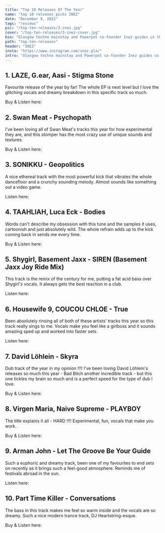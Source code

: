 ---
title: "Top 10 Releases Of The Year"
name: "top 10 releases picks INEZ"
date: "December 9, 2022"
tags: "reviews"
pic: "/top-ten-releases/3-inez.jpg"
cover: "/top-ten-releases/3-inez-cover.jpg"
bio: "Glasgow techno mainstay and Powerpot co-founder Inez guides us through her 10 favourite club trax of the year!"
path: "top-ten-releases"
header: "INEZ"
insta: "https://www.instagram.com/inez.gla/"
intro: "Glasgow techno mainstay and Powerpot co-founder Inez guides us through her 10 favourite club trax of the year!"
---

## 1. LAZE, G.ear, Aasi - Stigma Stone

<div className="row display-flex align-items-center">
<div className="col clubGuide">
<Picture src="/top-ten-releases/inez/1.jpg" alt="LAZE, G.ear, Aasi - Stigma Stone" size={1200} />
</div>
<div className="col clubGuide">

Favourite release of the year by far! The whole EP is next level but I love the glitching vocals and dreamy breakdown in this specific track so much.

Buy & Listen here: <HoverLink url="raiserecords.bandcamp.com/album/laze-lost-treasures-ep" name="Bandcamp" external inline />

</div>
</div>

## 2. Swan Meat - Psychopath

<div className="row display-flex align-items-center">
<div className="col clubGuide">
<Picture src="/top-ten-releases/inez/2.jpg" alt="Swan Meat - Psychopath cover art" size={1200} />
</div>
<div className="col clubGuide">

I've been loving all of Swan Meat's tracks this year for how experimental they are, and this stomper has the most crazy use of unique sounds and textures.

Buy & Listen here: <HoverLink url="sswanmeat.bandcamp.com/track/psychop-th" name="Bandcamp" external inline />

</div>
</div>

## 3. SONIKKU - Geopolitics

<div className="row display-flex align-items-center">
<div className="col clubGuide">
<Picture src="/top-ten-releases/inez/3.jpg" alt="SONIKKU - Geopolitics cover" size={1200} />
</div>
<div className="col clubGuide">

A nice ethereal track with the most powerful kick that vibrates the whole dancefloor and a crunchy sounding melody. Almost sounds like something out a video game.

Listen here: <HoverLink url="open.spotify.com/track/0q69KffAkWv5GtyAauTU8V" name="Spotify" external inline />

</div>
</div>

## 4. TAAHLIAH, Luca Eck - Bodies

<div className="row display-flex align-items-center">
<div className="col clubGuide">
<Picture src="/top-ten-releases/inez/4.jpg" alt="TAAHLIAH, Luca Eck - Bodies" size={1200} />
</div>
<div className="col clubGuide">

Words can't describe my obsession with this tune and the samples it uses, cartoonish and just absolutely wild. The whole refrain adds up to the kick coming back in sends me every time.

Buy & Listen here: <HoverLink url="taahliah.bandcamp.com/track/bodies-ft-luca-eck" name="Bandcamp" external inline />

</div>
</div>

## 5. Shygirl, Basement Jaxx - SIREN (Basement Jaxx Joy Ride Mix)

<div className="row display-flex align-items-center">
<div className="col clubGuide">
<Picture src="/top-ten-releases/inez/5.jpg" alt="Shygirl, Basement Jaxx - SIREN (Basement Jaxx Joy Ride Mix)" size={1200} />
</div>
<div className="col clubGuide">

This track is the remix of the century for me, putting a fat acid bass over Shygirl's vocals. It always gets the best reaction in a club.

Listen here: <HoverLink url="open.spotify.com/track/0RZGWvIerV6arFywj8HQsQ" name="Spotify" external inline />

</div>
</div>

## 6. Housewife 9, COUCOU CHLOE - True

<div className="row display-flex align-items-center">
<div className="col clubGuide">
<Picture src="/top-ten-releases/inez/6.jpg" alt="Housewife 9, COUCOU CHLOE - True" size={1200} />
</div>
<div className="col clubGuide">

Been absolutely rinsing all of both of these artists' tracks this year so this track really sings to me. Vocals make you feel like a girlboss and it sounds amazing sped up and worked into faster sets.

Listen here: <HoverLink url="open.spotify.com/track/6NkO3dOD2xnUfTGePh6kKd" name="Spotify" external inline />

</div>
</div>

## 7. David Löhlein - Skyra

<div className="row display-flex align-items-center">
<div className="col clubGuide">
<Picture src="/top-ten-releases/inez/7.jpg" alt="David Löhlein - Skyra" size={1200} />
</div>
<div className="col clubGuide">

Dub track of the year in my opinion !!!! I've been loving David Löhlein's releases so much this year - Bad Bitch another incredible track - but this one tickles my brain so much and is a perfect speed for the type of dub I love.

Buy & Listen here: <HoverLink url="lehmannmusik.bandcamp.com/album/barracuda-ep" name="Bandcamp" external inline />

</div>
</div>

## 8. Virgen Maria, Naive Supreme - PLAYBOY

<div className="row display-flex align-items-center">
<div className="col clubGuide">
<Picture src="/top-ten-releases/inez/8.jpg" alt="Virgen Maria, Naive Supreme - PLAYBOY" size={1200} />
</div>
<div className="col clubGuide">

The title explains it all - HARD !!!! Experimental, fun, vocals that make you work.

Buy & Listen here: <HoverLink url="naivesupreme.bandcamp.com/album/playboy" name="Bandcamp" external inline />

</div>
</div>

## 9. Arman John - Let The Groove Be Your Guide

<div className="row display-flex align-items-center">
<div className="col clubGuide">
<Picture src="/top-ten-releases/inez/9.jpg" alt="Arman John - Let The Groove Be Your Guide" size={1200} />
</div>
<div className="col clubGuide">

Such a euphoric and dreamy track, been one of my favourites to end sets on recently as it brings such a feel-good atmosphere. Reminds me of festivals abroad in the sun.

Listen here: <HoverLink url="open.spotify.com/track/1A1tYxcRB5x6lj9xRDiFna" name="Spotify" external inline />

</div>
</div>

## 10. Part Time Killer - Conversations

<div className="row display-flex align-items-center">
<div className="col clubGuide">
<Picture src="/top-ten-releases/inez/10.jpg" alt="Part Time Killer - Conversations" size={1200} />
</div>
<div className="col clubGuide">

The bass in this track makes me feel so warm inside and the vocals are so dreamy. Such a nice modern trance track, DJ Heartstring-esque.

Buy & Listen here: <HoverLink url="wearevalor.bandcamp.com/album/valor-002" name="Bandcamp" external inline />

</div>
</div>
